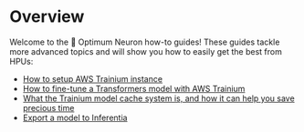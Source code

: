 <!---
Copyright 2023 The HuggingFace Team. All rights reserved.

Licensed under the Apache License, Version 2.0 (the "License");
you may not use this file except in compliance with the License.
You may obtain a copy of the License at

    http://www.apache.org/licenses/LICENSE-2.0

Unless required by applicable law or agreed to in writing, software
distributed under the License is distributed on an "AS IS" BASIS,
WITHOUT WARRANTIES OR CONDITIONS OF ANY KIND, either express or implied.
See the License for the specific language governing permissions and
limitations under the License.
-->

# Overview

Welcome to the 🤗 Optimum Neuron how-to guides!
These guides tackle more advanced topics and will show you how to easily get the best from HPUs:

- [How to setup AWS Trainium instance](./setup_aws_instance)
- [How to fine-tune a Transformers model with AWS Trainium](../tutorials/getting_started)
- [What the Trainium model cache system is, and how it can help you save precious time](./cache_system)
- [Export a model to Inferentia](./export_model)
